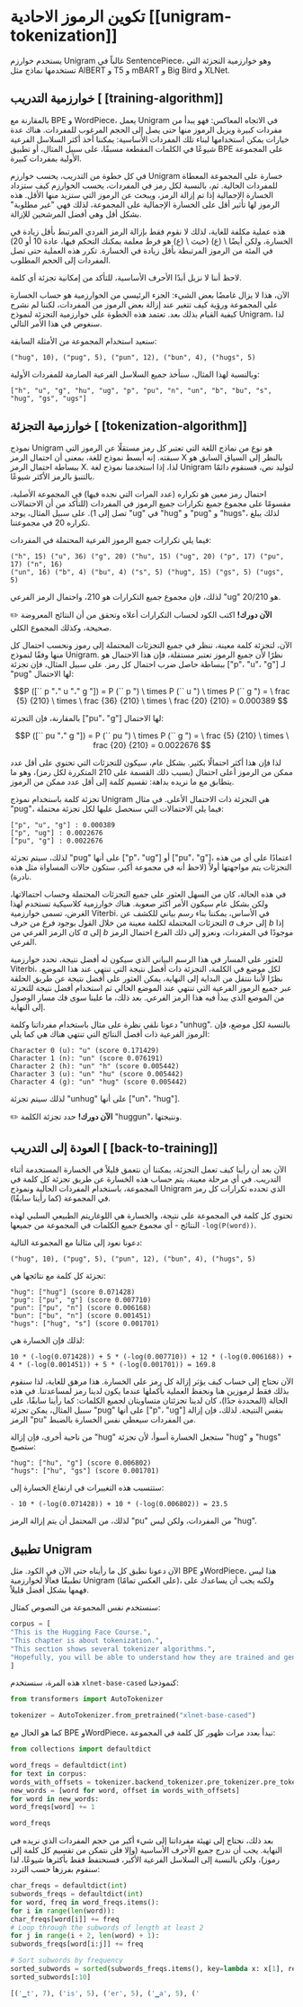 # تكوين الرموز الاحادية [[unigram-tokenization]]

يستخدم خوارزم Unigram غالباً في SentencePiece، وهو خوارزمية التجزئة التي تستخدمها نماذج مثل AlBERT و T5 و mBART و Big Bird و XLNet.

## خوارزمية التدريب [ [training-algorithm]]

بالمقارنة مع BPE و WordPiece، يعمل Unigram في الاتجاه المعاكس: فهو يبدأ من مفردات كبيرة ويزيل الرموز منها حتى يصل إلى الحجم المرغوب للمفردات. هناك عدة خيارات يمكن استخدامها لبناء تلك المفردات الأساسية: يمكننا أخذ أكثر السلاسل الفرعية شيوعًا في الكلمات المقطعة مسبقًا، على سبيل المثال، أو تطبيق BPE على المجموعة الأولية بمفردات كبيرة.

في كل خطوة من التدريب، يحسب خوارزم Unigram خسارة على المجموعة المعطاة للمفردات الحالية. ثم، بالنسبة لكل رمز في المفردات، يحسب الخوارزم كيف ستزداد الخسارة الإجمالية إذا تم إزالة الرمز، ويبحث عن الرموز التي ستزيد منها الأقل. هذه الرموز لها تأثير أقل على الخسارة الإجمالية على المجموعة، لذلك فهي "غير مطلوبة" بشكل أقل وهي أفضل المرشحين للإزالة.

هذه عملية مكلفة للغاية، لذلك لا نقوم فقط بإزالة الرمز الفردي المرتبط بأقل زيادة في الخسارة، ولكن أيضًا \\ (ع) (حيث \\ (ع) هو فرط معلمة يمكنك التحكم فيها، عادة 10 أو 20) في المئة من الرموز المرتبطة بأقل زيادة في الخسارة. تكرر هذه العملية حتى تصل المفردات إلى الحجم المطلوب.

لاحظ أننا لا نزيل أبدًا الأحرف الأساسية، للتأكد من إمكانية تجزئة أي كلمة.

الآن، هذا لا يزال غامضًا بعض الشيء: الجزء الرئيسي من الخوارزمية هو حساب الخسارة على المجموعة ورؤية كيف تتغير عند إزالة بعض الرموز من المفردات، لكننا لم نشرح كيفية القيام بذلك بعد. تعتمد هذه الخطوة على خوارزمية التجزئة لنموذج Unigram، لذا سنغوص في هذا الأمر التالي.

سنعيد استخدام المجموعة من الأمثلة السابقة:

```
("hug", 10), ("pug", 5), ("pun", 12), ("bun", 4), ("hugs", 5)
```

وبالنسبة لهذا المثال، سنأخذ جميع السلاسل الفرعية الصارمة للمفردات الأولية:

```
["h", "u", "g", "hu", "ug", "p", "pu", "n", "un", "b", "bu", "s", "hug", "gs", "ugs"]
```

## خوارزمية التجزئة [ [tokenization-algorithm]]

نموذج Unigram هو نوع من نماذج اللغة التي تعتبر كل رمز مستقلًا عن الرموز التي سبقته. إنه أبسط نموذج للغة، بمعنى أن احتمال الرمز X بالنظر إلى السياق السابق هو ببساطة احتمال الرمز X. لذا، إذا استخدمنا نموذج لغة Unigram لتوليد نص، فسنقوم دائمًا بالتنبؤ بالرمز الأكثر شيوعًا.

احتمال رمز معين هو تكراره (عدد المرات التي نجده فيها) في المجموعة الأصلية، مقسومًا على مجموع جميع تكرارات جميع الرموز في المفردات (للتأكد من أن الاحتمالات تصل إلى 1). على سبيل المثال، يوجد "ug" في "hug" و "pug" و "hugs"، لذلك يبلغ تكراره 20 في مجموعتنا.

فيما يلي تكرارات جميع الرموز الفرعية المحتملة في المفردات:

```
("h", 15) ("u", 36) ("g", 20) ("hu", 15) ("ug", 20) ("p", 17) ("pu", 17) ("n", 16)
("un", 16) ("b", 4) ("bu", 4) ("s", 5) ("hug", 15) ("gs", 5) ("ugs", 5)
```

لذلك، فإن مجموع جميع التكرارات هو 210، واحتمال الرمز الفرعي "ug" هو 20/210.

✏️ **الآن دورك!** اكتب الكود لحساب التكرارات أعلاه وتحقق من أن النتائج المعروضة صحيحة، وكذلك المجموع الكلي.

الآن، لتجزئة كلمة معينة، ننظر في جميع التجزئات المحتملة إلى رموز ونحسب احتمال كل منها وفقًا لنموذج Unigram. نظرًا لأن جميع الرموز تعتبر مستقلة، فإن هذا الاحتمال هو ببساطة حاصل ضرب احتمال كل رمز. على سبيل المثال، فإن تجزئة ["p"، "u"، "g"] لـ "pug" لها الاحتمال:

$$P ([`` p "،" u "،" g "]) = P (`` p ") \ times P (`` u ") \ times P (`` g ") = \ frac {5} {210} \ times \ frac {36} {210} \ times \ frac {20} {210} = 0.000389 $$

بالمقارنة، فإن التجزئة ["pu"، "g"] لها الاحتمال:

$$P ([`` pu "،" g "]) = P (`` pu ") \ times P (`` g ") = \ frac {5} {210} \ times \ frac {20} {210} = 0.0022676 $$

لذا فإن هذا أكثر احتمالًا بكثير. بشكل عام، سيكون للتجزئات التي تحتوي على أقل عدد ممكن من الرموز أعلى احتمال (بسبب ذلك القسمة على 210 المتكررة لكل رمز)، وهو ما يتطابق مع ما نريده بداهة: تقسيم كلمة إلى أقل عدد ممكن من الرموز.

تجزئة كلمة باستخدام نموذج Unigram هي التجزئة ذات الاحتمال الأعلى. في مثال "pug"، فيما يلي الاحتمالات التي سنحصل عليها لكل تجزئة محتملة:

```
["p", "u", "g"] : 0.000389
["p", "ug"] : 0.0022676
["pu", "g"] : 0.0022676
```

لذلك، سيتم تجزئة "pug" على أنها ["p"، "ug"] أو ["pu"، "g"]، اعتمادًا على أي من هذه التجزئات يتم مواجهتها أولاً (لاحظ أنه في مجموعة أكبر، ستكون حالات المساواة مثل هذه نادرة).

في هذه الحالة، كان من السهل العثور على جميع التجزئات المحتملة وحساب احتمالاتها، ولكن بشكل عام سيكون الأمر أكثر صعوبة. هناك خوارزمية كلاسيكية تستخدم لهذا الغرض، تسمى خوارزمية Viterbi. في الأساس، يمكننا بناء رسم بياني للكشف عن التجزئات المحتملة لكلمة معينة من خلال القول بوجود فرع من حرف _a_ إلى حرف _b_ إذا كان الرمز الفرعي من _a_ إلى _b_ موجودًا في المفردات، ونعزو إلى ذلك الفرع احتمال الرمز الفرعي.

للعثور على المسار في هذا الرسم البياني الذي سيكون له أفضل نتيجة، تحدد خوارزمية Viterbi، لكل موضع في الكلمة، التجزئة ذات أفضل نتيجة التي تنتهي عند هذا الموضع. نظرًا لأننا ننتقل من البداية إلى النهاية، يمكن العثور على أفضل نتيجة عن طريق الحلقة عبر جميع الرموز الفرعية التي تنتهي عند الموضع الحالي ثم استخدام أفضل نتيجة للتجزئة من الموضع الذي يبدأ فيه هذا الرمز الفرعي. بعد ذلك، ما علينا سوى فك مسار الوصول إلى النهاية.

دعونا نلقي نظرة على مثال باستخدام مفرداتنا وكلمة "unhug". بالنسبة لكل موضع، فإن الرموز الفرعية ذات أفضل النتائج التي تنتهي هناك هي كما يلي:

```
Character 0 (u): "u" (score 0.171429)
Character 1 (n): "un" (score 0.076191)
Character 2 (h): "un" "h" (score 0.005442)
Character 3 (u): "un" "hu" (score 0.005442)
Character 4 (g): "un" "hug" (score 0.005442)
```

لذلك سيتم تجزئة "unhug" على أنها ["un"، "hug"].

✏️ **الآن دورك!** حدد تجزئة الكلمة "huggun"، ونتيجتها.

## العودة إلى التدريب [ [back-to-training]]

الآن بعد أن رأينا كيف تعمل التجزئة، يمكننا أن نتعمق قليلاً في الخسارة المستخدمة أثناء التدريب. في أي مرحلة معينة، يتم حساب هذه الخسارة عن طريق تجزئة كل كلمة في المجموعة، باستخدام المفردات الحالية ونموذج Unigram الذي تحدده تكرارات كل رمز في المجموعة (كما رأينا سابقًا).

تحتوي كل كلمة في المجموعة على نتيجة، والخسارة هي اللوغاريتم الطبيعي السلبي لهذه النتائج - أي مجموع جميع الكلمات في المجموعة من جميعها `-log(P(word))`.

دعونا نعود إلى مثالنا مع المجموعة التالية:

```
("hug", 10), ("pug", 5), ("pun", 12), ("bun", 4), ("hugs", 5)
```

تجزئة كل كلمة مع نتائجها هي:

```
"hug": ["hug"] (score 0.071428)
"pug": ["pu", "g"] (score 0.007710)
"pun": ["pu", "n"] (score 0.006168)
"bun": ["bu", "n"] (score 0.001451)
"hugs": ["hug", "s"] (score 0.001701)
```

لذلك فإن الخسارة هي:

```
10 * (-log(0.071428)) + 5 * (-log(0.007710)) + 12 * (-log(0.006168)) + 4 * (-log(0.001451)) + 5 * (-log(0.001701)) = 169.8
```

الآن نحتاج إلى حساب كيف يؤثر إزالة كل رمز على الخسارة. هذا مرهق للغاية، لذا سنقوم بذلك فقط لرموزين هنا ونحفظ العملية بأكملها عندما يكون لدينا رمز لمساعدتنا. في هذه الحالة (المحددة جدًا)، كان لدينا تجزئتان متساويتان لجميع الكلمات: كما رأينا سابقًا، على سبيل المثال، يمكن تجزئة "pug" على أنها ["p"، "ug"] بنفس النتيجة. لذلك، فإن إزالة الرمز "pu" من المفردات سيعطي نفس الخسارة بالضبط.

من ناحية أخرى، فإن إزالة "hug" ستجعل الخسارة أسوأ، لأن تجزئة "hug" و "hugs" ستصبح:

```
"hug": ["hu", "g"] (score 0.006802)
"hugs": ["hu", "gs"] (score 0.001701)
```

ستتسبب هذه التغييرات في ارتفاع الخسارة إلى:

```
- 10 * (-log(0.071428)) + 10 * (-log(0.006802)) = 23.5
```

لذلك، من المحتمل أن يتم إزالة الرمز "pu" من المفردات، ولكن ليس "hug".
## تطبيق Unigram

الآن دعونا نطبق كل ما رأيناه حتى الآن في الكود. مثل BPE وWordPiece، هذا ليس تطبيقًا فعالًا لخوارزمية Unigram (على العكس تمامًا)، ولكنه يجب أن يساعدك على فهمها بشكل أفضل قليلاً.

سنستخدم نفس المجموعة من النصوص كمثال:

```python
corpus = [
"This is the Hugging Face Course.",
"This chapter is about tokenization.",
"This section shows several tokenizer algorithms.",
"Hopefully, you will be able to understand how they are trained and generate tokens.",
]
```

هذه المرة، سنستخدم `xlnet-base-cased` كنموذجنا:

```python
from transformers import AutoTokenizer

tokenizer = AutoTokenizer.from_pretrained("xlnet-base-cased")
```

كما هو الحال مع BPE وWordPiece، نبدأ بعدد مرات ظهور كل كلمة في المجموعة:

```python
from collections import defaultdict

word_freqs = defaultdict(int)
for text in corpus:
words_with_offsets = tokenizer.backend_tokenizer.pre_tokenizer.pre_tokenize_str(text)
new_words = [word for word, offset in words_with_offsets]
for word in new_words:
word_freqs[word] += 1

word_freqs
```

بعد ذلك، نحتاج إلى تهيئة مفرداتنا إلى شيء أكبر من حجم المفردات الذي نريده في النهاية. يجب أن ندرج جميع الأحرف الأساسية (وإلا فلن نتمكن من تقسيم كل كلمة إلى رموز)، ولكن بالنسبة إلى السلاسل الفرعية الأكبر، فسنحتفظ فقط بأكثرها شيوعًا، لذا سنقوم بفرزها حسب التردد:

```python
char_freqs = defaultdict(int)
subwords_freqs = defaultdict(int)
for word, freq in word_freqs.items():
for i in range(len(word)):
char_freqs[word[i]] += freq
# Loop through the subwords of length at least 2
for j in range(i + 2, len(word) + 1):
subwords_freqs[word[i:j]] += freq

# Sort subwords by frequency
sorted_subwords = sorted(subwords_freqs.items(), key=lambda x: x[1], reverse=True)
sorted_subwords[:10]
```

```python out
[('▁t', 7), ('is', 5), ('er', 5), ('▁a', 5), ('